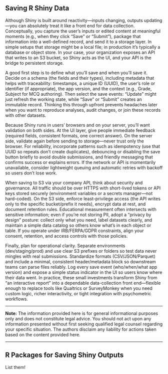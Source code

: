 ## Saving R Shiny Data

Although Shiny is built around reactivity—inputs changing, outputs updating—you can absolutely treat it like a front end for data collection. 
Conceptually, you capture the user’s inputs or edited content at meaningful moments (e.g., when they click “Save” or “Submit”), package that information into a well-defined record, and send it to a storage layer. 
In simple setups that storage might be a local file; in production it’s typically a database or object store. 
In your case, your organization exposes an API that writes to an S3 bucket, so Shiny acts as the UI, and your API is the bridge to persistent storage.

A good first step is to define what you’ll save and when you’ll save it. 
Decide on a schema (the fields and their types), including metadata that helps with traceability: timestamps, a unique ID (UUID), the user’s role or identifier (if appropriate), the app version, and the context (e.g., Grade, Subject for MCQ authoring). 
Then select the save events: “Update” might just refresh the working state, while “Save” or “Submit” creates an immutable record. 
Thinking this through upfront prevents headaches later when you want to reproduce analyses, audit changes, or join these records with other datasets.

Because Shiny runs in users’ browsers and on your server, you’ll want validation on both sides. 
At the UI layer, give people immediate feedback (required fields, consistent formats, one correct answer). 
On the server side, validate again before sending to storage—never trust only the browser. 
For reliability, incorporate patterns such as idempotency (use that UUID so repeats don’t create duplicates), debouncing or disabling the save button briefly to avoid double submissions, and friendly messaging that confirms success or explains errors. 
If the network or API is momentarily unavailable, consider lightweight queuing and automatic retries with backoff so users don’t lose work.

When saving to S3 via your company API, think about security and governance. 
All traffic should be over HTTPS with short-lived tokens or API keys stored securely (environment variables or a secrets manager—not hard-coded). 
On the S3 side, enforce least-privilege access (the API writes only to the specific bucket/prefix it needs), encrypt data at rest, and document retention rules. 
Educational measurement often intersects with sensitive information; even if you’re not storing PII, adopt a “privacy by design” posture: collect only what you need, label datasets clearly, and maintain a simple data catalog so others know what’s in each object or table. 
If you operate under IRB/FERPA/GDPR constraints, align your consent, retention, and access controls with those policies.

Finally, plan for operational clarity. 
Separate environments (dev/staging/prod) and use clear S3 prefixes or folders so test data never mingles with real submissions. 
Standardize formats (CSV/JSON/Parquet) and include a minimal, consistent header/metadata block so downstream teams can parse files reliably. 
Log every save event (who/when/what app version) and expose a simple status indicator in the UI so users know where their data went. 
In practice, these small investments transform Shiny from “an interactive report” into a dependable data-collection front end—flexible enough to replace tools like Qualtrics or SurveyMonkey when you need custom logic, richer interactivity, or tight integration with psychometric workflows.

***

**Note:** The information provided here is for general informational purposes only and does not constitute legal advice. You should not act upon any information presented without first seeking qualified legal counsel regarding your specific situation. The authors disclaim any liability for actions taken based on the content provided here.

***

## R Packages for Saving Shiny Outputs

List them!
